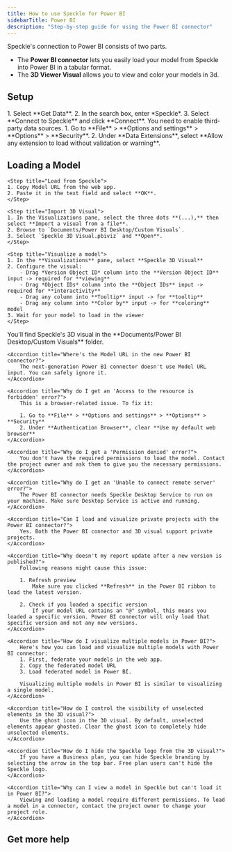 ```yaml
---
title: How to use Speckle for Power BI
sidebarTitle: Power BI
description: "Step-by-step guide for using the Power BI connector"
---
```



Speckle's connection to Power BI consists of two parts.
- The **Power BI connector** lets you easily load your model from Speckle into Power BI in a tabular format.
- The **3D Viewer Visual** allows you to view and color your models in 3d.

## Setup
<Versions
  app="Power BI"
  versions="2020, 2021, 2022, 2023, 2024, 2025 & 2026"
  os="Windows"
/>

<Steps>
    <Setup app="Power BI" />
    <Step title="Open the Power BI connector">
        1. Select **Get Data**.
        2. In the search box, enter *Speckle*.
        3. Select **Connect to Speckle** and click **Connect**.
    </Step>
</Steps>

<AccordionGroup>
    <Accordion title="Why don't I see Speckle as a data source in Power BI?">
        You need to enable third-party data sources. 
        1. Go to **File** > **Options and settings** > **Options** > **Security**. 
        2. Under **Data Extensions**, select **Allow any extension to load without validation or warning**.
    </Accordion>
</AccordionGroup>

## Loading a Model

<Steps>

    <Step title="Load from Speckle">
    1. Copy Model URL from the web app.
    2. Paste it in the text field and select **OK**.
    </Step>

    <Step title="Import 3D Visual">
    1. In the Visualizations pane, select the three dots **(...),** then select **Import a visual from a file**.
    2. Browse to `Documents/Power BI Desktop/Custom Visuals`.
    3. Select `Speckle 3D Visual.pbiviz` and **Open**.
    </Step>

    <Step title="Visualize a model">
    1. In the **Visualizations** pane, select **Speckle 3D Visual**
    2. Configure the visual:
        - Drag *Version Object ID* column into the **Version Object ID** input -> required for **viewing**
        - Drag *Object IDs* column into the **Object IDs** input ->  required for **interactivity**
        - Drag any column into **Tooltip** input -> for **tooltip**
        - Drag any column into **Color by** input -> for **coloring** model
    3. Wait for your model to load in the viewer
    </Step>
</Steps>

<AccordionGroup>
    <Accordion title="Where do I find the 3D visual?">
        You'll find Speckle's 3D visual in the **Documents/Power BI Desktop/Custom Visuals** folder.
    </Accordion>

    <Accordion title="Where's the Model URL in the new Power BI connector?">
        The next-generation Power BI connector doesn't use Model URL input. You can safely ignore it.
    </Accordion>

    <Accordion title="Why do I get an 'Access to the resource is forbidden' error?">
        This is a browser-related issue. To fix it:

        1. Go to **File** > **Options and settings** > **Options** > **Security**
        2. Under **Authentication Browser**, clear **Use my default web browser**
    </Accordion>

    <Accordion title="Why do I get a 'Permission denied' error?">
        You don't have the required permissions to load the model. Contact the project owner and ask them to give you the necessary permissions.
    </Accordion>

    <Accordion title="Why do I get an 'Unable to connect remote server' error?">
        The Power BI connector needs Speckle Desktop Service to run on your machine. Make sure Desktop Service is active and running.
    </Accordion>

    <Accordion title="Can I load and visualize private projects with the Power BI connector?">
        Yes. Both the Power BI connector and 3D visual support private projects.
    </Accordion>

    <Accordion title="Why doesn't my report update after a new version is published?">
        Following reasons might cause this issue:

        1. Refresh preview
            Make sure you clicked **Refresh** in the Power BI ribbon to load the latest version.
        
        2. Check if you loaded a specific version
            If your model URL contains an "@" symbol, this means you loaded a specific version. Power BI connector will only load that specific version and not any new versions.
    </Accordion>

    <Accordion title="How do I visualize multiple models in Power BI?">
        Here's how you can load and visualize multiple models with Power BI connector: 
        1. First, federate your models in the web app.
        2. Copy the federated model URL
        3. Load federated model in Power BI.

        Visualizing multiple models in Power BI is similar to visualizing a single model.
    </Accordion>

    <Accordion title="How do I control the visibility of unselected elements in the 3D visual?">
        Use the ghost icon in the 3D visual. By default, unselected elements appear ghosted. Clear the ghost icon to completely hide unselected elements.
    </Accordion>

    <Accordion title="How do I hide the Speckle logo from the 3D visual?">
        If you have a Business plan, you can hide Speckle branding by selecting the arrow in the top bar. Free plan users can't hide the Speckle logo.
    </Accordion>

    <Accordion title="Why can I view a model in Speckle but can't load it in Power BI?">
        Viewing and loading a model require different permissions. To load a model in a connector, contact the project owner to change your project role.
    </Accordion>
</AccordionGroup>

## Get more help

<Community app="Power BI" />

<LearnMore />
